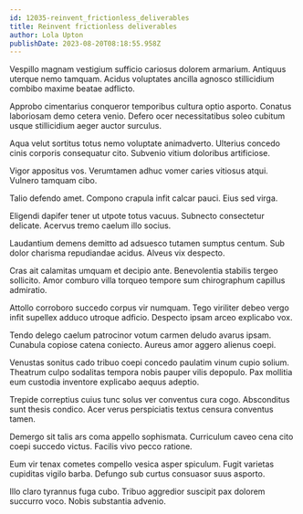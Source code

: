 ```yaml
---
id: 12035-reinvent_frictionless_deliverables
title: Reinvent frictionless deliverables
author: Lola Upton
publishDate: 2023-08-20T08:18:55.958Z
---
```


Vespillo magnam vestigium sufficio cariosus dolorem armarium. Antiquus uterque nemo tamquam. Acidus voluptates ancilla agnosco stillicidium combibo maxime beatae adflicto.

Approbo cimentarius conqueror temporibus cultura optio asporto. Conatus laboriosam demo cetera venio. Defero ocer necessitatibus soleo cubitum usque stillicidium aeger auctor surculus.

Aqua velut sortitus totus nemo voluptate animadverto. Ulterius concedo cinis corporis consequatur cito. Subvenio vitium doloribus artificiose.

Vigor appositus vos. Verumtamen adhuc vomer caries vitiosus atqui. Vulnero tamquam cibo.

Talio defendo amet. Compono crapula infit calcar pauci. Eius sed virga.

Eligendi dapifer tener ut utpote totus vacuus. Subnecto consectetur delicate. Acervus tremo caelum illo socius.

Laudantium demens demitto ad adsuesco tutamen sumptus centum. Sub dolor charisma repudiandae acidus. Alveus vix despecto.

Cras ait calamitas umquam et decipio ante. Benevolentia stabilis tergeo sollicito. Amor comburo villa torqueo tempore sum chirographum capillus admiratio.

Attollo corroboro succedo corpus vir numquam. Tego viriliter debeo vergo infit supellex adduco utroque adficio. Despecto ipsam arceo explicabo vox.

Tendo delego caelum patrocinor votum carmen deludo avarus ipsam. Cunabula copiose catena coniecto. Aureus amor aggero alienus coepi.

Venustas sonitus cado tribuo coepi concedo paulatim vinum cupio solium. Theatrum culpo sodalitas tempora nobis pauper vilis depopulo. Pax mollitia eum custodia inventore explicabo aequus adeptio.

Trepide correptius cuius tunc solus ver conventus cura cogo. Absconditus sunt thesis condico. Acer verus perspiciatis textus censura conventus tamen.

Demergo sit talis ars coma appello sophismata. Curriculum caveo cena cito coepi succedo victus. Facilis vivo pecco ratione.

Eum vir tenax cometes compello vesica asper spiculum. Fugit varietas cupiditas vigilo barba. Defungo sub curtus consuasor suus asporto.

Illo claro tyrannus fuga cubo. Tribuo aggredior suscipit pax dolorem succurro voco. Nobis substantia advenio.
